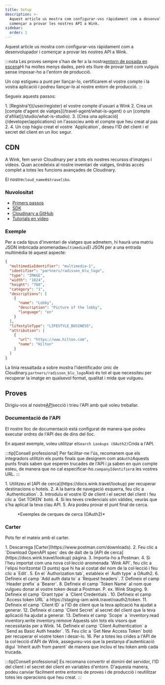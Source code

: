 ```yaml
---
title: Setup
description: >-
  Aquest article us mostra com configurar-vos ràpidament com a desenvolupador i
  començar a provar les nostres API a Wink.
sidebar:
  order: 1
---
```


Aquest article us mostra com configurar-vos ràpidament com a desenvolupador i començar a provar les nostres API a Wink.

:::nota
Les proves sempre s'han de fer a la nostra[entorn de posada en escena](/getting-started/environments)Hi ha moltes menys dades, però ets lliure de provar tant com vulguis sense imposar-ho a l'entorn de producció.

Un cop estigueu a punt per llançar-lo, certificarem el vostre compte i la vostra aplicació i podreu llançar-lo al nostre entorn de producció.
:::

Segueix aquests passos:

<Steps>
  1. [Registra't](/user/register) el vostre compte d'usuari a Wink
  2. Crea un [compte d'agent de viatges](/travel-agent/what-is-agent) o un [compte d'afiliat](/studio/what-is-studio).
  3. [Crea una aplicació](/developer/applications) on l'associeu amb el compte que heu creat al pas 2.
  4. Un cop hàgiu creat el vostre `Application`, deseu l'ID del client i el secret del client en un lloc segur.
</Steps>


## CDN

A Wink, fem servir Cloudinary per a tots els nostres recursos d'imatges i vídeos. Quan accedeixis al nostre inventari de viatges, tindràs accés complet a totes les funcions avançades de Cloudinary.

El nostre`cloud_name`és`traveliko`.

### Nuvolositat

* [Primers passos](https://cloudinary.com/documentation/dev_kickstart)
* [SDK](https://cloudinary.com/documentation/cloudinary_sdks)
* [Cloudinary a GitHub](https://github.com/cloudinary)
* [Tutorials en vídeo](https://cloudinary.com/documentation/cloudinary_sdks_tutorials)

### Exemple

Per a cada tipus d'inventari de viatges que admetem, hi haurà una matriu JSON imbricada anomenada`multimedias`El JSON per a una entrada multimèdia té aquest aspecte:

```json {3}
{
  "multimediaIdentifier": "multimedia-1",
  "identifier": "partners/radisson_blu_logo",
  "type": "IMAGE",
  "width": "1024",
  "height": "768",
  "category": "1",
  "descriptions": [
    {
      "name": "Lobby",
      "description": "Picture of the lobby",
      "language": "en"
    }
  ],
  "lifestyleType": "LIFESTYLE_BUSINESS",
  "attribution": [
    {
      "url": "https://www.hilton.com",
      "name": "Hilton"
    }
  ]
}
```

La línia ressaltada a sobre mostra l'identificador únic de Cloudinary.`partners/radisson_blu_logo`Això és tot el que necessiteu per recuperar la imatge en qualsevol format, qualitat i mida que vulgueu.

## Proves

Dirigiu-vos al nostre[API](/developer/apis)secció i trieu l'API amb què voleu treballar.

### Documentació de l'API

El nostre lloc de documentació està configurat de manera que podeu executar ordres de l'API des de dins del lloc.

En aquest exemple, voleu utilitzar el`Search Lookups (OAuth2)`Crida a l'API.

:::tip\[Consell professional]
Per facilitar-ne l'ús, recomanem que els integradors utilitzin els punts finals que designem com a`OAuth2`Aquests punts finals saben que esperen trucades de l'API i ja saben en quin compte esteu, de manera que no cal especificar-ho.`companyIdentifier`a les vostres URL.
:::

<Steps>
  1. Utilitzeu el [API de cerca](https://docs.wink.travel/lookup) per recuperar destinacions o hotels.
  2. A la barra de navegació esquerra, feu clic a `Authentication`.
  3. Introduïu el vostre ID de client i el secret del client i feu clic a `Get TOKEN` botó.
  4. Si les teves credencials són vàlides, veuràs que s'ha aplicat la teva clau API.
  5. Ara podeu provar el punt final de cerca.
</Steps>


<figure>
  <CloudinaryImage width="700" height="265" resize="scale" quality="best" alt="Punt final de l'API de cerca" src="academy/lookup-api-call" errorImage="noimage_opaque_nyrtl0.png" />

  <figcaption>*Exemples de cerques de cerca (OAuth2)*</figcaption>
</figure>


### Carter

Pots fer el mateix amb el carter.

<Steps>
  1. Descarrega [Carter](https://www.postman.com/downloads).
  2. Feu clic a `Download OpenAPI spec` des de dalt de la [API de cerca](https://docs.wink.travel/lookup) pàgina.
  3. Importa-ho a Postman.
  4. Si l'heu importat com una nova col·lecció anomenada `Wink API`, feu clic a l'elipsi horitzontal (3 punts) que hi ha al costat del nom de la col·lecció i feu clic a `Edit`.
  5. En el `Authorization tab`, estableix el `Auth type` a OAuth2.
  6. Defineix el camp `Add auth data to` a `Request headers`.
  7. Defineix el camp `Header prefix` a `Bearer`.
  8. Defineix el camp `Token Name` al nom que vulgueu donar al vostre token desat a Postman. P. ex. Wink Staging.
  9. Defineix el camp `Grant type` a `Client Credentials`.
  10. Defineix el camp `Access token URL` a https://staging-iam.wink.travel/oauth2/token.
  11. Defineix el camp `Client ID` a l'ID de client que la teva aplicació ha ajudat a generar.
  12. Defineix el camp `Client Secret` al secret del client que la teva aplicació ha ajudat a generar.
  13. Defineix el camp `Scope` a `inventory.read inventory.write inventory.remove`Aquests són tots els visors que necessitaràs per a Wink.
  14. Defineix el camp `Client Authentication` a `Send as Basic Auth header`.
  15. Feu clic a `Get New Access Token` botó per recuperar el vostre token i desar-lo.
  16. Per a totes les crides a l'API de la col·lecció d'API de Wink, assegureu-vos que la pestanya d'autenticació digui `Inherit auth from parent` de manera que inclou el teu token amb cada trucada.
</Steps>


:::tip\[Consell professional]
Es recomana convertir el domini del servidor, l'ID del client i el secret del client en variables d'entorn. D'aquesta manera, podeu canviar fàcilment entre entorns de proves i de producció i reutilitzar totes les operacions que heu creat.
:::

